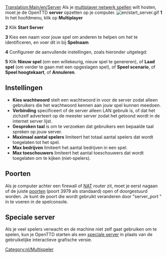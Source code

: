 [[Translation:Main/en/Server]]{{en/-}}
Als je [[Main/nl/multiplayer|multiplayer netwerk spellen]] wilt hosten, moet je de OpenTTD '''server''' opzetten op je computer.
[[File:en/start server.gif|right]]
'''1''' In het hoofdmenu, klik op '''Multiplayer'''

'''2''' Klik '''Start Server'''

'''3''' Kies een naam voor jouw spel om anderen te helpen om het te identificeren, en voer dit in bij '''Spelnaam'''

'''4''' Configureer de aanvullende instellingen, zoals hieronder uitgelegd:

'''5''' Klik '''Nieuw spel''' (om een willekeurig, nieuw spel te genereren), of '''Laad spel''' (om verder te gaan met een opgeslagen spel), of '''Speel scenario''', of '''Speel hoogtekaart''', of '''Annuleren'''.

==Instellingen==
*'''Kies wachtwoord''' stelt een wachtwoord in voor de server zodat alleen gebruikers die het wachtwoord kennen aan jouw spel kunnen meedoen.
*'''Verbinding''' specificeert of de server alleen LAN gebruik is, of dat het zichzelf adverteert op de meester server zodat het getoond wordt in de internet server lijst.
*'''Gesproken taal''' is om te verzoeken dat gebruikers een bepaalde taal spreken op jouw server.
*'''Maximaal aantal spelers''' limiteert het totaal aantal spelers dat wordt toegelaten tot het spel.
*'''Max bedrijven''' limiteert het aantal bedrijven in een spel.
*'''Max toeschouwers''' limiteert het aantal toeschouwers dat wordt toegelaten om te kijken (niet-spelers).

==Poorten==
Als je computer achter een firewall of [http://www.wikipedia.org/wiki/Network_address_translation NAT] router zit, moet je eerst nagaan of de juiste [[Main/en/port|poorten]] (poort 3979 als standaard) open of doorgestuurd worden.
Je kunt de poort die wordt gebruikt veranderen door "server_port <port>" in te voeren in de spelconsole.

==Speciale server==
Als je veel spelers verwacht en de machine niet zelf gaat gebruiken om te spelen, kun je OpenTTD starten als een [[Main/en/dedicated server|speciale server]] in plaats van de gebruikelijke interactieve grafische versie.

[[Category:nl/Multispeler]]